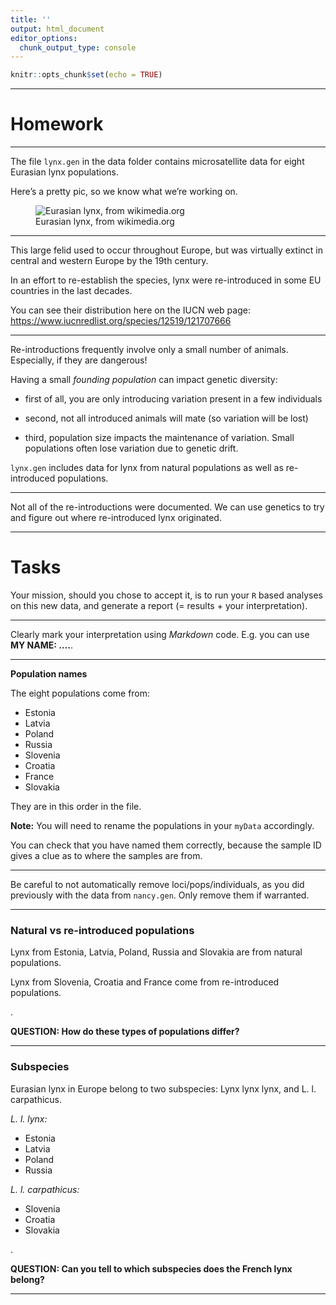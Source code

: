 ---
title: ''
output: html_document
editor_options: 
  chunk_output_type: console
---

```{r setup, include=FALSE}
knitr::opts_chunk$set(echo = TRUE)
```

------------------------------------------------------------------------

# Homework

------------------------------------------------------------------------

The file `lynx.gen` in the data folder contains microsatellite data for eight Eurasian lynx populations.

Here's a pretty pic, so we know what we're working on.

![Eurasian lynx, from wikimedia.org](images/lynx.jpg)

------------------------------------------------------------------------

This large felid used to occur throughout Europe, but was virtually extinct in central and western Europe by the 19th century.

In an effort to re-establish the species, lynx were re-introduced in some EU countries in the last decades.

You can see their distribution here on the IUCN web page: <https://www.iucnredlist.org/species/12519/121707666>

------------------------------------------------------------------------

Re-introductions frequently involve only a small number of animals. Especially, if they are dangerous!

Having a small *founding population* can impact genetic diversity:

-   first of all, you are only introducing variation present in a few individuals

-   second, not all introduced animals will mate (so variation will be lost)

-   third, population size impacts the maintenance of variation. Small populations often lose variation due to genetic drift.

`lynx.gen` includes data for lynx from natural populations as well as re-introduced populations.

------------------------------------------------------------------------

Not all of the re-introductions were documented. We can use genetics to try and figure out where re-introduced lynx originated.

------------------------------------------------------------------------

# Tasks

Your mission, should you chose to accept it, is to run your `R` based analyses on this new data, and generate a report (= results + your interpretation).

------------------------------------------------------------------------

Clearly mark your interpretation using *Markdown* code. E.g. you can use **MY NAME: ....**.

------------------------------------------------------------------------

**Population names**

The eight populations come from:

-   Estonia
-   Latvia
-   Poland
-   Russia
-   Slovenia
-   Croatia
-   France
-   Slovakia

They are in this order in the file.

**Note:** You will need to rename the populations in your `myData` accordingly.

You can check that you have named them correctly, because the sample ID gives a clue as to where the samples are from.

------------------------------------------------------------------------

Be careful to not automatically remove loci/pops/individuals, as you did previously with the data from `nancy.gen`. Only remove them if warranted.

------------------------------------------------------------------------

### **Natural vs re-introduced populations**

Lynx from Estonia, Latvia, Poland, Russia and Slovakia are from natural populations.

Lynx from Slovenia, Croatia and France come from re-introduced populations.

.

**QUESTION: How do these types of populations differ?**

------------------------------------------------------------------------

### **Subspecies**

Eurasian lynx in Europe belong to two subspecies: Lynx lynx lynx, and L. l. carpathicus.

*L. l. lynx:*

-   Estonia
-   Latvia
-   Poland
-   Russia

*L. l. carpathicus:*

-   Slovenia
-   Croatia
-   Slovakia

.

**QUESTION: Can you tell to which subspecies does the French lynx belong?**

------------------------------------------------------------------------
